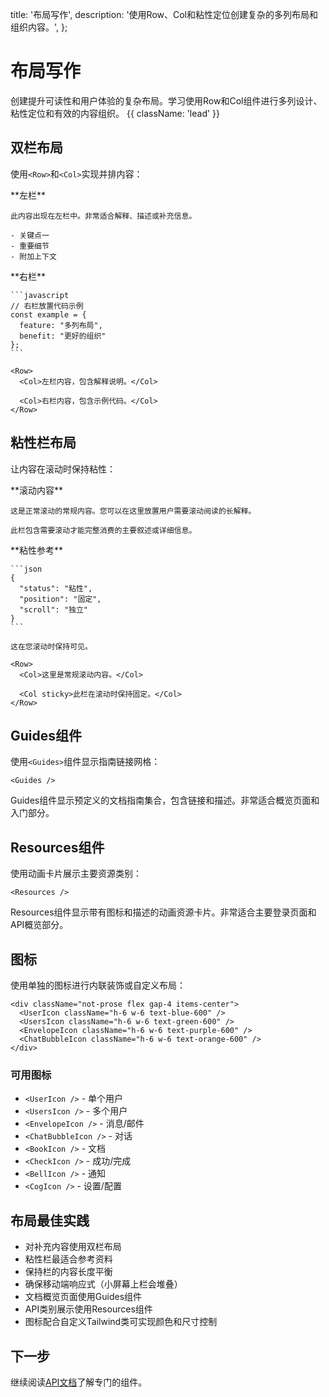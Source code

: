   title: '布局写作',
  description: '使用Row、Col和粘性定位创建复杂的多列布局和组织内容。',
};

# 布局写作

创建提升可读性和用户体验的复杂布局。学习使用Row和Col组件进行多列设计、粘性定位和有效的内容组织。 {{ className: 'lead' }}

## 双栏布局

使用`<Row>`和`<Col>`实现并排内容：

<Row>
  <Col>
    **左栏**
    
    此内容出现在左栏中。非常适合解释、描述或补充信息。
    
    - 关键点一
    - 重要细节
    - 附加上下文
  </Col>
  
  <Col>
    **右栏**
    
    ```javascript
    // 右栏放置代码示例
    const example = {
      feature: "多列布局",
      benefit: "更好的组织"
    };
    ```
  </Col>
</Row>

```mdx
<Row>
  <Col>左栏内容，包含解释说明。</Col>

  <Col>右栏内容，包含示例代码。</Col>
</Row>
```

## 粘性栏布局

让内容在滚动时保持粘性：

<Row>
  <Col>
    **滚动内容**
    
    这是正常滚动的常规内容。您可以在这里放置用户需要滚动阅读的长解释。
    
    此栏包含需要滚动才能完整消费的主要叙述或详细信息。
  </Col>
  
  <Col sticky>
    **粘性参考**
    
    ```json
    {
      "status": "粘性",
      "position": "固定",
      "scroll": "独立"
    }
    ```
    
    这在您滚动时保持可见。
  </Col>
</Row>

```mdx
<Row>
  <Col>这里是常规滚动内容。</Col>

  <Col sticky>此栏在滚动时保持固定。</Col>
</Row>
```

## Guides组件

使用`<Guides>`组件显示指南链接网格：

<Guides />

```mdx
<Guides />
```

Guides组件显示预定义的文档指南集合，包含链接和描述。非常适合概览页面和入门部分。

## Resources组件

使用动画卡片展示主要资源类别：

<Resources />

```mdx
<Resources />
```

Resources组件显示带有图标和描述的动画资源卡片。非常适合主要登录页面和API概览部分。

## 图标

使用单独的图标进行内联装饰或自定义布局：

<div className="not-prose flex gap-4 items-center">
  <UserIcon className="h-6 w-6 text-blue-600" />
  <UsersIcon className="h-6 w-6 text-green-600" />
  <EnvelopeIcon className="h-6 w-6 text-purple-600" />
  <ChatBubbleIcon className="h-6 w-6 text-orange-600" />
  <BookIcon className="h-6 w-6 text-red-600" />
  <CheckIcon className="h-6 w-6 text-emerald-600" />
  <BellIcon className="h-6 w-6 text-yellow-600" />
  <CogIcon className="h-6 w-6 text-gray-600" />
</div>

```mdx
<div className="not-prose flex gap-4 items-center">
  <UserIcon className="h-6 w-6 text-blue-600" />
  <UsersIcon className="h-6 w-6 text-green-600" />
  <EnvelopeIcon className="h-6 w-6 text-purple-600" />
  <ChatBubbleIcon className="h-6 w-6 text-orange-600" />
</div>
```

### 可用图标

- `<UserIcon />` - 单个用户
- `<UsersIcon />` - 多个用户
- `<EnvelopeIcon />` - 消息/邮件
- `<ChatBubbleIcon />` - 对话
- `<BookIcon />` - 文档
- `<CheckIcon />` - 成功/完成
- `<BellIcon />` - 通知
- `<CogIcon />` - 设置/配置

## 布局最佳实践

- 对补充内容使用双栏布局
- 粘性栏最适合参考资料
- 保持栏的内容长度平衡
- 确保移动端响应式（小屏幕上栏会堆叠）
- 文档概览页面使用Guides组件
- API类别展示使用Resources组件
- 图标配合自定义Tailwind类可实现颜色和尺寸控制

## 下一步

继续阅读[API文档](/writing-api)了解专门的组件。
